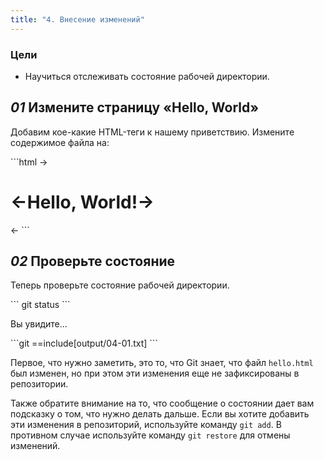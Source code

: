 ```yaml
---
title: "4. Внесение изменений"
---
```


### Цели

- Научиться отслеживать состояние рабочей директории.

## _01_ Измените страницу «Hello, World»

Добавим кое-какие HTML-теги к нашему приветствию. Измените содержимое файла на:

<File file="hello.html">
```html
→<h1>←Hello, World!→</h1>←
```
</File>

## _02_ Проверьте состояние

Теперь проверьте состояние рабочей директории.

<Run>
```
git status
```
</Run>

Вы увидите...

<Output>
```git
==include[output/04-01.txt]
```
</Output>

Первое, что нужно заметить, это то, что Git знает, что файл `hello.html` был изменен, но при этом эти изменения еще не зафиксированы в репозитории.

Также обратите внимание на то, что сообщение о состоянии дает вам подсказку о том, что нужно делать дальше. Если вы хотите добавить эти изменения в репозиторий, используйте команду `git add`. В противном случае используйте команду `git restore` для отмены изменений.

